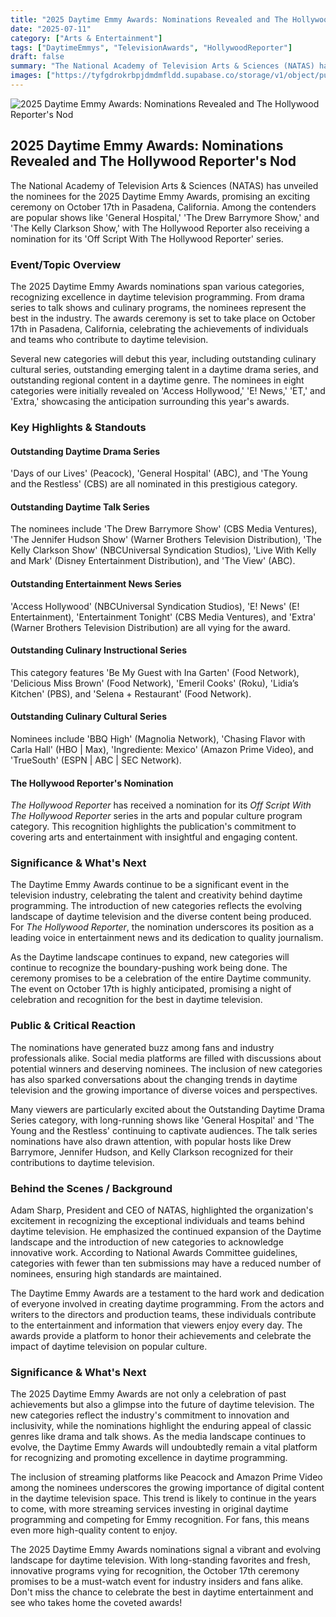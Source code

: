 ```yaml
---
title: "2025 Daytime Emmy Awards: Nominations Revealed and The Hollywood Reporter's Nod"
date: "2025-07-11"
category: ["Arts & Entertainment"]
tags: ["DaytimeEmmys", "TelevisionAwards", "HollywoodReporter"]
draft: false
summary: "The National Academy of Television Arts & Sciences (NATAS) has unveiled the nominees for the 2025 Daytime Emmy Awards, promising an exciting ceremony on October 17th in Pasadena, California. Among the contenders are popular shows like 'General Hospital,' 'The Drew Barrymore Show,' and 'The Kelly Clarkson Show,' with The Hollywood Reporter also receiving a nomination for its 'Off Script With The Hollywood Reporter' series."
images: ["https://tyfgdrokrbpjdmdmfldd.supabase.co/storage/v1/object/public/image/2025-07-11-00-05-28-714-04-00.jpg"]
---
```



![2025 Daytime Emmy Awards: Nominations Revealed and The Hollywood Reporter's Nod](https://tyfgdrokrbpjdmdmfldd.supabase.co/storage/v1/object/public/image/2025-07-11-00-05-28-714-04-00.jpg)

## 2025 Daytime Emmy Awards: Nominations Revealed and The Hollywood Reporter's Nod

The National Academy of Television Arts & Sciences (NATAS) has unveiled the nominees for the 2025 Daytime Emmy Awards, promising an exciting ceremony on October 17th in Pasadena, California. Among the contenders are popular shows like 'General Hospital,' 'The Drew Barrymore Show,' and 'The Kelly Clarkson Show,' with The Hollywood Reporter also receiving a nomination for its 'Off Script With The Hollywood Reporter' series.

### Event/Topic Overview

The 2025 Daytime Emmy Awards nominations span various categories, recognizing excellence in daytime television programming. From drama series to talk shows and culinary programs, the nominees represent the best in the industry. The awards ceremony is set to take place on October 17th in Pasadena, California, celebrating the achievements of individuals and teams who contribute to daytime television.

Several new categories will debut this year, including outstanding culinary cultural series, outstanding emerging talent in a daytime drama series, and outstanding regional content in a daytime genre. The nominees in eight categories were initially revealed on 'Access Hollywood,' 'E! News,' 'ET,' and 'Extra,' showcasing the anticipation surrounding this year's awards.

### Key Highlights & Standouts

#### Outstanding Daytime Drama Series

'Days of our Lives' (Peacock), 'General Hospital' (ABC), and 'The Young and the Restless' (CBS) are all nominated in this prestigious category.

#### Outstanding Daytime Talk Series

The nominees include 'The Drew Barrymore Show' (CBS Media Ventures), 'The Jennifer Hudson Show' (Warner Brothers Television Distribution), 'The Kelly Clarkson Show' (NBCUniversal Syndication Studios), 'Live With Kelly and Mark' (Disney Entertainment Distribution), and 'The View' (ABC).

#### Outstanding Entertainment News Series

'Access Hollywood' (NBCUniversal Syndication Studios), 'E! News' (E! Entertainment), 'Entertainment Tonight' (CBS Media Ventures), and 'Extra' (Warner Brothers Television Distribution) are all vying for the award.

#### Outstanding Culinary Instructional Series

This category features 'Be My Guest with Ina Garten' (Food Network), 'Delicious Miss Brown' (Food Network), 'Emeril Cooks' (Roku), 'Lidia’s Kitchen' (PBS), and 'Selena + Restaurant' (Food Network).

#### Outstanding Culinary Cultural Series

Nominees include 'BBQ High' (Magnolia Network), 'Chasing Flavor with Carla Hall' (HBO | Max), 'Ingrediente: Mexico' (Amazon Prime Video), and 'TrueSouth' (ESPN | ABC | SEC Network).

#### The Hollywood Reporter's Nomination

 _The Hollywood Reporter_ has received a nomination for its _Off Script With The Hollywood Reporter_ series in the arts and popular culture program category. This recognition highlights the publication's commitment to covering arts and entertainment with insightful and engaging content.

### Significance & What's Next

The Daytime Emmy Awards continue to be a significant event in the television industry, celebrating the talent and creativity behind daytime programming. The introduction of new categories reflects the evolving landscape of daytime television and the diverse content being produced. For _The Hollywood Reporter_, the nomination underscores its position as a leading voice in entertainment news and its dedication to quality journalism.

As the Daytime landscape continues to expand, new categories will continue to recognize the boundary-pushing work being done. The ceremony promises to be a celebration of the entire Daytime community. The event on October 17th is highly anticipated, promising a night of celebration and recognition for the best in daytime television.

### Public & Critical Reaction

The nominations have generated buzz among fans and industry professionals alike. Social media platforms are filled with discussions about potential winners and deserving nominees. The inclusion of new categories has also sparked conversations about the changing trends in daytime television and the growing importance of diverse voices and perspectives.

Many viewers are particularly excited about the Outstanding Daytime Drama Series category, with long-running shows like 'General Hospital' and 'The Young and the Restless' continuing to captivate audiences. The talk series nominations have also drawn attention, with popular hosts like Drew Barrymore, Jennifer Hudson, and Kelly Clarkson recognized for their contributions to daytime television.

### Behind the Scenes / Background

Adam Sharp, President and CEO of NATAS, highlighted the organization's excitement in recognizing the exceptional individuals and teams behind daytime television. He emphasized the continued expansion of the Daytime landscape and the introduction of new categories to acknowledge innovative work. According to National Awards Committee guidelines, categories with fewer than ten submissions may have a reduced number of nominees, ensuring high standards are maintained.

The Daytime Emmy Awards are a testament to the hard work and dedication of everyone involved in creating daytime programming. From the actors and writers to the directors and production teams, these individuals contribute to the entertainment and information that viewers enjoy every day. The awards provide a platform to honor their achievements and celebrate the impact of daytime television on popular culture.

### Significance & What's Next

The 2025 Daytime Emmy Awards are not only a celebration of past achievements but also a glimpse into the future of daytime television. The new categories reflect the industry's commitment to innovation and inclusivity, while the nominations highlight the enduring appeal of classic genres like drama and talk shows. As the media landscape continues to evolve, the Daytime Emmy Awards will undoubtedly remain a vital platform for recognizing and promoting excellence in daytime programming.

The inclusion of streaming platforms like Peacock and Amazon Prime Video among the nominees underscores the growing importance of digital content in the daytime television space. This trend is likely to continue in the years to come, with more streaming services investing in original daytime programming and competing for Emmy recognition. For fans, this means even more high-quality content to enjoy.

The 2025 Daytime Emmy Awards nominations signal a vibrant and evolving landscape for daytime television. With long-standing favorites and fresh, innovative programs vying for recognition, the October 17th ceremony promises to be a must-watch event for industry insiders and fans alike. Don't miss the chance to celebrate the best in daytime entertainment and see who takes home the coveted awards!


